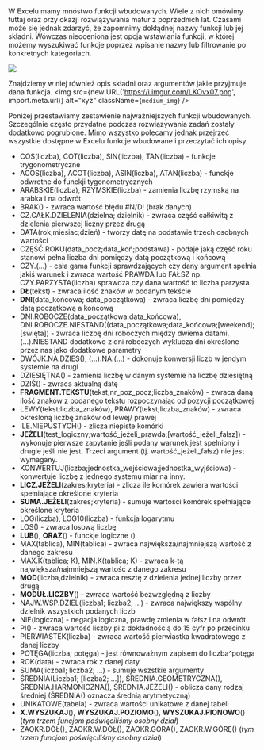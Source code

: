 <br/>

W Excelu mamy mnóstwo funkcji wbudowanych. Wiele z nich omówimy tuttaj oraz przy okazji rozwiązywania matur z poprzednich lat. Czasami może się jednak zdarzyć, że zapomnimy dokłądnej nazwy funkcji lub jej składni. Wówczas nieoceniona jest opcja wstawiania funkcji, w której możemy wyszukiwać funkcje poprzez wpisanie nazwy lub filtrowanie po konkretnych kategoriach. 

![](https://i.imgur.com/z1N8i4t.png)

Znajdziemy w niej również opis składni oraz argumentów jakie przyjmuje dana funkcja.
<img src={new URL('https://i.imgur.com/LKOvx07.png', import.meta.url)} alt="xyz" className={`medium_img`} />


Poniżej przestawiamy zestawienie najważniejszych funkcji wbudowanych. Szczególnie często przydatne podczas rozwiązywania zadań zostały dodatkowo pogrubione. Mimo wszystko polecamy jednak przejrzeć wszystkie dostępne w Excelu funkcje wbudowane i przeczytać ich opisy.
<br/>

* COS(liczba), COT(liczba), SIN(liczba), TAN(liczba) - funkcje trygonometryczne
* ACOS(liczba), ACOT(liczba), ASIN(liczba), ATAN(liczba) - funckje odwrotne do funckji tygonometrycznych
* ARABSKIE(liczba), RZYMSKIE(liczba) - zamienia liczbę rzymską na arabka i na odwrót
* BRAK() - zwraca wartość błędu #N/D! (brak danych)
* CZ.CAŁK.DZIELENIA(dzielna; dzielnik) - zwraca część całkiwitą z dzielenia pierwszej liczny przez drugą
* DATA(rok;miesiac;dzień) - tworzy datę na podstawie trzech osobnych wartości
* CZĘŚĆ.ROKU(data_pocz;data_koń;podstawa) - podaje jaką część roku stanowi pełna liczba dni pomiędzy datą początkową i końcową
* CZY.(...) - cała gama funkcji sprawdzających czy dany argument spełnia jakiś warunek i zwraca wartość PRAWDA lub FAŁSZ np. CZY.PARZYSTA(liczba) sprawdza czy dana wartość to liczba parzysta
* **DŁ**(tekst) - zwraca ilość znaków w podanym tekście
* **DNI**(data_końcowa; data_początkowa) - zwraca liczbę dni pomiędzy datą początkową a końcową
* DNI.ROBOCZE(data_początkowa;data_końcowa), DNI.ROBOCZE.NIESTAND((data_początkowa;data_końcowa;[weekend];[święta]) - zwraca liczbę dni roboczych między dwiema datami, (...).NIESTAND dodatkowo z dni roboczych wyklucza dni określone przez nas jako dodatkowe parametry
* DWÓJK.NA.DZIES(), (...).NA.(...) - dokonuje konwersji liczb w jendym systemie na drugi
* DZIESIĘTNA() - zamienia liczbę w danym systemie na liczbę dziesiętną
* DZIŚ() - zwraca aktualną datę
* **FRAGMENT.TEKSTU**(tekst;nr_poz_pocz;liczba_znaków) - zwraca daną ilość znaków z podanego tekstu rozpoczynając od pozycji początkowej 
* LEWY(tekst;liczba_znaków), PRAWY(tekst;liczba_znaków) - zwraca określoną liczbę znaków od lewej/ prawej
* ILE.NIEPUSTYCH() - zlicza niepiste komórki
* **JEŻELI**(test_logiczny;wartość_jeżeli_prawda;[wartość_jeżeli_fałsz]) - wykonuje pierwsze zapytanie jeśli podany warunek jest spełniony i drugie jeśli nie jest. Trzeci argument (tj. wartość_jeżeli_fałsz) nie jest wymagany.
* KONWERTUJ(liczba;jednostka_wejściowa;jednostka_wyjściowa) - konwertuje liczbę z jednego systemu miar na inny.
* **LICZ.JEŻELI**(zakres;kryteria) - zlicza ile komórek zawiera wartości spełniające określone kryteria
* **SUMA.JEŻELI**(zakres;kryteria) - sumuje wartości komórek spełniające określone kryteria
* LOG(liczba), LOG10(liczba) - funkcja logarytmu
* LOS() - zwraca losową liczbę
* **LUB**(), **ORAZ**() - funckje logiczne ()
* MAX(tablica), MIN(tablica) - zwraca największa/najmniejszą wartość z danego zakresu
* MAX.K(tablica; K), MIN.K(tablica; K) - zwraca k-tą największa/najmniejszą wartość z danego zakresu
* **MOD**(liczba,dzielnik) - zwraca resztę z dzielenia jednej liczby przez drugą
* **MODUŁ.LICZBY**() - zwraca wartość bezwzględną z liczby
* NAJW.WSP.DZIEL(liczba1; liczba2, ...) - zwraca największy wspólny dzielnik wszystkich podanych liczb
* NIE(logiczna) - negacja logiczna, prawdę zmienia w fałsz i na odwrót
* PI() - zwraca wartość liczby pi z dokładnością do 15 cyfr po przecinku
* PIERWIASTEK(liczba) - zwraca wartość pierwiastka kwadratowego z danej liczby
* POTĘGA(liczba; potęga) - jest równoważnym zapisem do liczba^potęga
* ROK(data) - zwraca rok z danej daty
* SUMA(liczba1; liczba2; ...) - sumuje wszstkie argumenty
* ŚREDNIA(Liczba1; [liczba2; ...]), ŚREDNIA.GEOMETRYCZNA(), ŚREDNIA.HARMONICZNA(), ŚREDNIA.JEŻELI() - oblicza dany rodzaj średniej (ŚREDNIA() oznacza średnią arytmetyczną)
* UNIKATOWE(tabela) - zwraca wartości unikatowe z danej tabeli
* **X.WYSZUKAJ**(), **WYSZUKAJ.POZIOMO**(), **WYSZUKAJ.PIONOWO**() (*tym trzem funcjom poświęciliśmy osobny dział*)
* ZAOKR.DÓŁ(), ZAOKR.W.DÓŁ(), ZAOKR.GÓRA(), ZAOKR.W.GÓRĘ() (*tym trzem funcjom poświęciliśmy osobny dział*)


